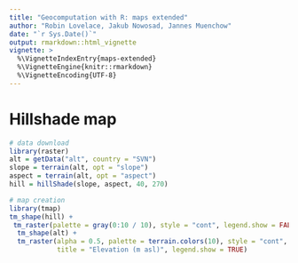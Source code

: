 ```yaml
---
title: "Geocomputation with R: maps extended"
author: "Robin Lovelace, Jakub Nowosad, Jannes Muenchow"
date: "`r Sys.Date()`"
output: rmarkdown::html_vignette
vignette: >
  %\VignetteIndexEntry{maps-extended}
  %\VignetteEngine{knitr::rmarkdown}
  %\VignetteEncoding{UTF-8}
---
```


# Hillshade map

```r
# data download
library(raster)
alt = getData("alt", country = "SVN")
slope = terrain(alt, opt = "slope")
aspect = terrain(alt, opt = "aspect")
hill = hillShade(slope, aspect, 40, 270)
```

```r
# map creation
library(tmap)  
tm_shape(hill) +
 tm_raster(palette = gray(0:10 / 10), style = "cont", legend.show = FALSE)  +
  tm_shape(alt) +
  tm_raster(alpha = 0.5, palette = terrain.colors(10), style = "cont",
            title = "Elevation (m asl)", legend.show = TRUE)
```

